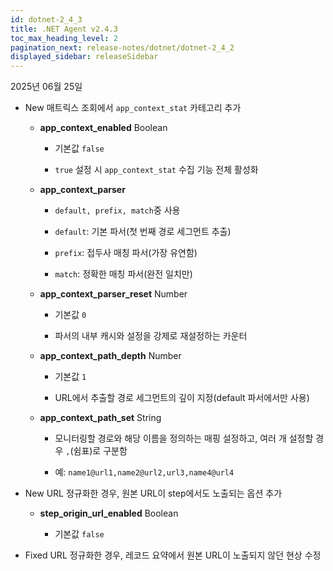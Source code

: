 ```yaml
---
id: dotnet-2_4_3
title: .NET Agent v2.4.3
toc_max_heading_level: 2
pagination_next: release-notes/dotnet/dotnet-2_4_2
displayed_sidebar: releaseSidebar
---
```


2025년 06월 25일

- <Status priority='1'>New</Status> 매트릭스 조회에서 `app_context_stat` 카테고리 추가

    * **app_context_enabled** <span class='type'>Boolean</span> 

        * 기본값 `false`

        * `true` 설정 시 `app_context_stat` 수집 기능 전체 활성화
    
    * **app_context_parser**
    
        * `default, prefix, match`중 사용

        * `default`: 기본 파서(첫 번째 경로 세그먼트 추출)

        * `prefix`: 접두사 매칭 파서(가장 유연함)

        * `match`: 정확한 매칭 파서(완전 일치만)
    
    * **app_context_parser_reset** <span class='type'>Number</span> 
    
        * 기본값 `0`

        * 파서의 내부 캐시와 설정을 강제로 재설정하는 카운터
    
    * **app_context_path_depth** <span class='type'>Number</span> 
    
        * 기본값 `1`

        * URL에서 추출할 경로 세그먼트의 깊이 지정(default 파서에서만 사용)

    * **app_context_path_set** <span class='type'>String</span> 

        * 모니터링할 경로와 해당 이름을 정의하는 매핑 설정하고, 여러 개 설정할 경우 `,`(쉼표)로 구분함

        * 예: `name1@url1,name2@url2,url3,name4@url4`

- <Status priority='1'>New</Status> URL 정규화한 경우, 원본 URL이 step에서도 노출되는 옵션 추가

    * **step_origin_url_enabled** <span class='type'>Boolean</span> 
    
        * 기본값 `false`

- <Status priority='0'>Fixed</Status> URL 정규화한 경우, 레코드 요약에서 원본 URL이 노출되지 않던 현상 수정


<DownloadAgent />